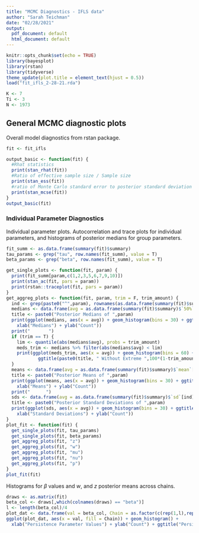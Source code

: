 ```yaml
---
title: "MCMC Diagnostics - IFLS data"
author: "Sarah Teichman"
date: "02/28/2021"
output:
  pdf_document: default
  html_document: default
---
```


```r
knitr::opts_chunk$set(echo = TRUE)
library(bayesplot)
library(rstan)
library(tidyverse)
theme_update(plot.title = element_text(hjust = 0.5))
load("fit_ifls_2-28-21.rda")
```

```r
K <- 7
Ti <- 3
N <- 1973
```

## General MCMC diagnostic plots 

Overall model diagnostics from rstan package. 

```r
fit <- fit_ifls
```

```r
output_basic <- function(fit) {
  #Rhat statistics 
  print(stan_rhat(fit))
  #Ratio of effective sample size / Sample size 
  print(stan_ess(fit))
  #ratio of Monte Carlo standard error to posterior standard deviation 
  print(stan_mcse(fit))
}
output_basic(fit)
```

### Individual Parameter Diagnostics 

Individual parameter plots. Autocorrelation and trace plots for individual parameters, and histograms of posterior medians for group parameters. 

```r
fit_summ <- as.data.frame(summary(fit)$summary)
tau_params <- grep("tau", row.names(fit_summ), value = T)
beta_params <- grep("beta", row.names(fit_summ), value = T)
```

```r
get_single_plots <- function(fit, param) { 
  print(fit_summ[param,c(1,2,3,5,6,7,9,10)])
  print(stan_ac(fit, pars = param))
  print(rstan::traceplot(fit, pars = param))
} 
get_aggreg_plots <- function(fit, param, trim = F, trim_amount) {
  ind <- grep(paste0("^",param), rownames(as.data.frame(summary(fit)$summary)))
  medians <- data.frame(avg = as.data.frame(summary(fit)$summary)$`50%`[ind])
  title <- paste0("Posterior Medians of ",param)
  print(ggplot(medians, aes(x = avg)) + geom_histogram(bins = 30) + ggtitle(title) +
    xlab("Medians") + ylab("Count"))
  print("       ")
  if (trim == T) {
    lim <- quantile(abs(medians$avg), probs = trim_amount)
    meds_trim <- medians %>% filter(abs(medians$avg) < lim)
    print(ggplot(meds_trim, aes(x = avg)) + geom_histogram(bins = 60) + 
            ggtitle(paste0(title, " Without Extreme ",100*(1-trim_amount),"%")))
  }
  means <- data.frame(avg = as.data.frame(summary(fit)$summary)$`mean`[ind])
  title <- paste0("Posterior Means of ",param)
  print(ggplot(means, aes(x = avg)) + geom_histogram(bins = 30) + ggtitle(title) +
    xlab("Means") + ylab("Count"))
  print("      ")
  sds <- data.frame(avg = as.data.frame(summary(fit)$summary)$`sd`[ind])
  title <- paste0("Posterior Standard Deviations of ",param)
  print(ggplot(sds, aes(x = avg)) + geom_histogram(bins = 30) + ggtitle(title) +
    xlab("Standard Deviations") + ylab("Count"))
}
plot_fit <- function(fit) {
  get_single_plots(fit, tau_params)
  get_single_plots(fit, beta_params)
  get_aggreg_plots(fit, "z")
  get_aggreg_plots(fit, "w")
  get_aggreg_plots(fit, "mu")
  get_aggreg_plots(fit, "nu")
  get_aggreg_plots(fit, "p")
}
plot_fit(fit)
```

Histograms for $\beta$ values and $w$, and $z$ posterior means across chains. 
```r
draws <- as.matrix(fit)
beta_col <- draws[,which(colnames(draws) == "beta")]
l <- length(beta_col)/4
plot_dat <- data.frame(val = beta_col, Chain = as.factor(c(rep(1,l),rep(2,l),rep(3,l),rep(4,l))))
ggplot(plot_dat, aes(x = val, fill = Chain)) + geom_histogram() +
  xlab("Persistence Parameter Values") + ylab("Count") + ggtitle("Persistence Parameter Values by Chain")
```

